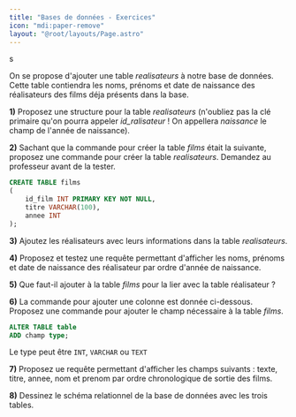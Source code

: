 ```yaml
---
title: "Bases de données - Exercices"
icon: "mdi:paper-remove"
layout: "@root/layouts/Page.astro"
---
```

s

On se propose d'ajouter une table _realisateurs_ à notre base de données.
Cette table contiendra les noms, prénoms et date de naissance des réalisateurs
des films déja présents dans la base.

**1)** Proposez une structure pour la table _realisateurs_ (n'oubliez pas la
clé primaire qu'on pourra appeler _id_ralisateur_ ! On appellera _naissance_
le champ de l'année de naissance).

**2)** Sachant que la commande pour créer la table _films_ était la suivante,
proposez une commande pour créer la table _realisateurs_. Demandez au
professeur avant de la tester.
    
```sql
CREATE TABLE films
(
    id_film INT PRIMARY KEY NOT NULL,
    titre VARCHAR(100),
    annee INT
);
```

**3)** Ajoutez les réalisateurs avec leurs informations dans la table
_realisateurs_.

**4)** Proposez et testez une requête permettant d'afficher les noms, prénoms
et date de naissance des réalisateur par ordre d'année de naissance.

**5)** Que faut-il ajouter à la table _films_ pour la lier avec la table
réalisateur ?

**6)** La commande pour ajouter une colonne est donnée ci-dessous. Proposez
une commande pour ajouter le champ nécessaire à la table _films_.
    
```sql
ALTER TABLE table
ADD champ type;
```

Le type peut être `INT`, `VARCHAR` ou `TEXT`

**7)** Proposez ue requête permettant d'afficher les champs suivants : texte,
titre, annee, nom et prenom par ordre chronologique de sortie des films.

**8)** Dessinez le schéma relationnel de la base de données avec les trois
tables.